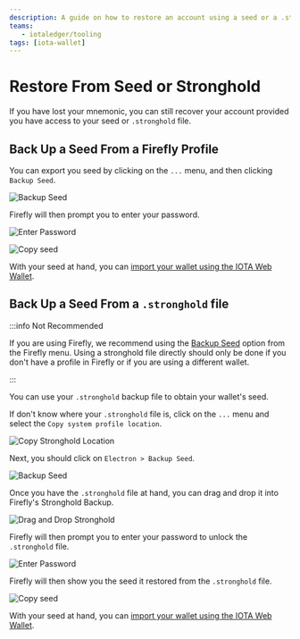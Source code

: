 ```yaml
---
description: A guide on how to restore an account using a seed or a .stronghold file.
teams:
   - iotaledger/tooling
tags: [iota-wallet]
---
```


# Restore From Seed or Stronghold

If you have lost your mnemonic, you can still recover your account provided you have access to your seed or
`.stronghold` file.

<Seed />

## Back Up a Seed From a Firefly Profile

You can export you seed by clicking on the `...` menu, and then clicking `Backup Seed`.

   ![Backup Seed](/img/about-iota/iota-wallet/how-to/restore-account/backup-seed-falafel.png)

Firefly will then prompt you to enter your password.

   ![Enter Password](/img/about-iota/iota-wallet/how-to/restore-account/enter-password.png)

   ![Copy seed](/img/about-iota/iota-wallet/how-to/restore-account/copy-seed.png)

With your seed at hand, you can [import your wallet using the IOTA Web Wallet](../getting-started.mdx#importing-an-existing-wallet).

## Back Up a Seed From a `.stronghold` file

:::info Not Recommended

If you are using Firefly, we recommend using the [Backup Seed](#back-up-from-a-seed-from-firefly-profile) option from the Firefly menu.
Using a stronghold file directly should only be done if you don't have a profile in Firefly or if you are using a different wallet.

:::

You can use your `.stronghold` backup file to obtain your wallet's seed.

If don't know where your `.stronghold` file is, click on the `...` menu and select the `Copy system profile location`. 

   ![Copy Stronghold Location](/img/about-iota/iota-wallet/how-to/restore-account/copy-stronghold-location.png)

Next, you should click on  `Electron > Backup Seed`. 

   ![Backup Seed](/img/about-iota/iota-wallet/how-to/restore-account/backup-seed-menu.png)

Once you have the `.stronghold` file at hand, you can drag and drop it into Firefly's Stronghold Backup.

   ![Drag and Drop Stronghold](/img/about-iota/iota-wallet/how-to/restore-account/drag-and-drop-stronghold.png)

Firefly will then prompt you to enter your password to unlock the `.stronghold` file.

   ![Enter Password](/img/about-iota/iota-wallet/how-to/restore-account/enter-password.png)

Firefly will then show you the seed it restored from the `.stronghold` file. 

   ![Copy seed](/img/about-iota/iota-wallet/how-to/restore-account/copy-seed.png)

With your seed at hand, you can [import your wallet using the IOTA Web Wallet](../getting-started.mdx#importing-an-existing-wallet).

